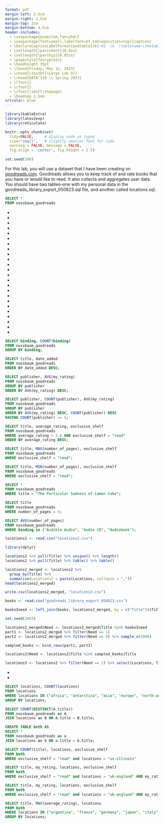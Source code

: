 ```yaml
---
format: pdf
margin-left: 2.5cm
margin-right: 2.5cm
margin-top: 2cm
margin-bottom: 4.5cm
header-includes:
  - \usepackage{enumitem,fancyhdr}
  - \usepackage[font=small,labelfont=bf,tableposition=top]{caption}
  - \DeclareCaptionLabelFormat{andtable}{#1~#2  \&  \tablename~\thetable}
  - \setlength{\parindent}{0.0in}
  - \setlength{\parskip}{0.05in}
  - \pagestyle{fancyplain}
  - \headheight 35pt
  - \lhead{Friday, May 12, 2023}
  - \chead{\textbf{\Large Lab 9}}
  - \rhead{DATA 119 \\ Spring 2023}
  - \lfoot{}
  - \cfoot{}
  - \rfoot{\small\thepage}
  - \headsep 1.5em
urlcolor: blue
---
```


<!-- \thispagestyle{fancy} -->

```r
library(kableExtra)
library(latex2exp)
library(reticulate)

knitr::opts_chunk$set(
  tidy=FALSE,     # display code as typed
  size="small",   # slightly smaller font for code
  warning = FALSE, message = FALSE, 
  fig.align = 'center', fig.height = 2.5) 
 
set.seed(108)
```


\section*{Problem One: Goodreads Data}

For this lab, you will use a dataset that I have been creating on [goodreads.com](goodreads.com). Goodreads allows you to keep track of and rate books that you have or would like to read. It also collects and aggregates user data. You should have two tables--one with my personal data in the goodreads_library_export_050823.sql file, and another called locations.sql. 

\begin{enumerate}[label=\alph*.]
  \item Download the two .sql files. Using the online interpreter \href{https://sqliteonline.com/}{https://sqliteonline.com/}, upload them both and rename them to \texttt{nussbaum\_goodreads} and \texttt{locations}.
  \item Write a query that will allow you to view all of the columns in \texttt{nussbaum\_goodreads}. How many rows are there? How many variables are there? Read through the columns to try and get a sense of what each variable means.
\end{enumerate}

```sql
SELECT *
FROM nussbaum_goodreads 
```

\textcolor{blue}{The \texttt{nussbaum\_goodreads} table includes the following variables:}

* \textcolor{blue}{\texttt{book\_id}: The ID number that Goodreads uses to identify a book in their database.}
* \textcolor{blue}{\texttt{title}: The title of the book.}
* \textcolor{blue}{\texttt{author}: The author of the book. }
* \textcolor{blue}{\texttt{author\_lf}: The author of the book, with their last name first.}
* \textcolor{blue}{\texttt{additional\_author}: Additional authors. I think that translators for books written in non-English languages may appear here. }
* \textcolor{blue}{\texttt{isbn}: the International Standard Book Number, the standard for uniquely identifying books. }
* \textcolor{blue}{\texttt{isbn13}: the International Standard Book Number, 13 digit version.}
* \textcolor{blue}{\texttt{my\_rating}: the rating I gave the book after reading it (1-5 stars).}
* \textcolor{blue}{\texttt{average\_rating}: the average rating given to the book by Goodreads users.}
* \textcolor{blue}{\texttt{publisher}: the publisher of the book.}
* \textcolor{blue}{\texttt{binding}: the ``format" of the book (e.g., hardcover, paperback, ebook, etc.)}
* \textcolor{blue}{\texttt{number\_of\_pages}: number of pages in the book.}
* \textcolor{blue}{\texttt{year\_published}: the publication year of the edition that I read.}
* \textcolor{blue}{\texttt{original\_year\_published}: the first time the book was published.}
* \textcolor{blue}{\texttt{date\_read}: the date I read the book. Some of the books I have entered well after reading them, but I have been entering books as I finish them (on specific dates) since roughly 2017.}
* \textcolor{blue}{\texttt{date\_added}: the date that I added a book to ``my shelves" (account). }
* \textcolor{blue}{\texttt{bookshelves}: a collection of descriptive tags. There are user-specified tags, like \texttt{"botm"} (representing books from my Book of the Month club), and Goodreads tags, like \texttt{"to-read"} (books that I want to read) and \texttt{"currently-reading"} (the books that I am reading right now), and \texttt{"read"} (the books that I have finished reading).}
* \textcolor{blue}{\texttt{bookshelves\_with\_positions}: the same information as above, but with a number representing the order in which I have arranged the book on my shelf (usually the order in which I entered them).}
* \textcolor{blue}{\texttt{exclusive\_shelf}: You can mark certain shelves as exclusive--for example, a book cannot be on the ``Want to Read" shelf and the ``Currently Reading Shelf" at the same time.}
* \textcolor{blue}{\texttt{my\_review}: A written text review that I have added about the book.}
* \textcolor{blue}{\texttt{spoilers}: You can tag text as spoilers-I never use this feature so I suspect the column is completely empty. }
* \textcolor{blue}{\texttt{private\_notes}: I don't use this feature either, but I suspect you can enter notes for only you to view.}
* \textcolor{blue}{\texttt{read\_count}: The number of times I have read the book.}
* \textcolor{blue}{\texttt{owned\_copies}: An indicator variable for whether or not I own the book (highly suspect this information is not up to date).}

\begin{enumerate}[label=\alph*.]
  \setcounter{enumi}{2}
  \item What kind of binding do I read most frequently, according to this database?
\end{enumerate}

```sql
SELECT binding, COUNT(binding) 
FROM nussbaum_goodreads
GROUP BY binding;
```

\begin{enumerate}[label=\alph*.]
  \setcounter{enumi}{3}
  \item[] \textcolor{blue}{According to this query, I read hardcover books most frequently.}
  \item What book did I add to the database most recently?
\end{enumerate}

```sql
SELECT title, date_added
FROM nussbaum_goodreads
ORDER BY date_added DESC;
```

\begin{enumerate}[label=\alph*.]
  \setcounter{enumi}{4}
  \item[] \textcolor{blue}{Troy, an audiobook written and performed by Stephen Fry. }
  \item Is there a publisher that I seem to enjoy more than others, based on my ratings? For ease of answering, sort the output by some reasonable value.
\end{enumerate}

```sql
SELECT publisher, AVG(my_rating)
FROM nussbaum_goodreads
GROUP BY publisher
ORDER BY AVG(my_rating) DESC;
```

\begin{enumerate}[label=\alph*.]
  \setcounter{enumi}{5}
  \item[] \textcolor{blue}{There are a lot of studios that I have given perfect ratings too, which seems suspicious.}
  \item The results of the previous query should seem suspicious to you. Suppose you want to answer the same question--what publisher do I enjoy the most--but considering only publishers that I have read from at least five times.
\end{enumerate}

```sql
SELECT publisher, COUNT(publisher), AVG(my_rating)
FROM nussbaum_goodreads
GROUP BY publisher
ORDER BY AVG(my_rating) DESC, COUNT(publisher) DESC
HAVING COUNT(publisher) >= 5;
```

\begin{enumerate}[label=\alph*.]
  \setcounter{enumi}{6}
  \item[] \textcolor{blue}{Of the publishers from whom I have read at least five books, Hachette Audio has the highest rating.}
  \item A friend of mine has a personal rule--he will not read books that are rated as less than a 3.8 on Goodreads. What are some books that I have read that I could recommend to him? What is the most popular book that I have read that I could recommend to him?
\end{enumerate}

```sql
SELECT title, average_rating, exclusive_shelf
FROM nussbaum_goodreads
WHERE average_rating > 3.8 AND exclusive_shelf = "read"
ORDER BY average_rating DESC;
```

\begin{enumerate}[label=\alph*.]
  \setcounter{enumi}{7}
  \item[] \textcolor{blue}{In general, it seems that the most liked books on Goodreads are popular fantasy series (i.e., Harry Potter, Lord of the Rings, Game of Thrones, etc.). If I'm not recommending any of those, I might also recommend The Nightingale, Project Hail Mary, or Tunnel 29 (all of which I did enjoy very much). }
  \item What are the longest and shortest books I have read?
\end{enumerate}

```sql
SELECT title, MAX(number_of_pages), exclusive_shelf
FROM nussbaum_goodreads
WHERE exclusive_shelf = "read";

SELECT title, MIN(number_of_pages), exclusive_shelf
FROM nussbaum_goodreads
WHERE exclusive_shelf = "read";
```

\begin{enumerate}[label=\alph*.]
  \setcounter{enumi}{8}
  \item[] \textcolor{blue}{The longest book I have read is A Storm of Swords, part of the Game of Thrones series. It has 1,179 pages. The shortest book I have read is The Particular Sadness of Lemon Cake, which hs 0 pages.}
  \item Why might the short book from the previous question have 0 pages? Are there more books that have 0 pages?
\end{enumerate}

```sql
SELECT *
FROM nussbaum_goodreads
WHERE title = "The Particular Sadness of Lemon Cake";

SELECT title
FROM nussbaum_goodreads
WHERE number_of_pages = 0;
```

\begin{enumerate}[label=\alph*.]
  \setcounter{enumi}{9}
  \item[] \textcolor{blue}{This book was an audiobook, which makes the zero pages make sense. There are no other books with zero pages.}
  \item What is the average page length of an audiobook? Make sure to consider all possible bindings. 
\end{enumerate}

```sql
SELECT AVG(number_of_pages)
FROM nussbaum_goodreads
WHERE binding in ("Audible Audio", "Audio CD", "Audiobook");
```

```r
locations2 <- read.csv("locations2.csv")

library(dplyr)

locations2 %>% pull(Title) %>% unique() %>% length()
locations2 %>% pull(Title) %>% table() %>% table()

locations2_merged <- locations2 %>%
  group_by(Title) %>%
  summarize(Locations2 = paste(Locations, collapse = ","))
head(locations2_merged)

write.csv(locations2_merged, "locations3.csv")

books <- read.csv("goodreads_library_export_050823.csv")

booksIneed <- left_join(books, locations2_merged, by = c("Title"))$Title

set.seed(1003)

locations2_merged$Need <- locations2_merged$Title %in% booksIneed
part1 <- locations2_merged %>% filter(Need == 1)
part2 <- locations2_merged %>% filter(Need == 0) %>% sample_n(5000)

sampled_books <- bind_rows(part1, part2)

locations2$Need <- locations2$Title %in% sampled_books$Title

locations3 <- locations2 %>% filter(Need == 1) %>% select(Locations, Title)
```

\begin{enumerate}[label=\alph*.]
  \setcounter{enumi}{10}
  \item Write a query that will allow you to view all of the columns in \texttt{locations}. How many rows are there? How many variables are there? Read through the columns to try and get a sense of what each variable means.
\end{enumerate}

* \textcolor{blue}{\texttt{Locations}: A continent or country.}
* \textcolor{blue}{\texttt{Title}: The title of the book.}

\begin{enumerate}[label=\alph*.]
  \setcounter{enumi}{11}
  \item How many of these books take place in each continent?
\end{enumerate}

```sql
SELECT locations, COUNT(locations)
FROM locations
WHERE locations IN ("africa", "antarctica", "asia", "europe", "north-america", "oceania", "latin-america")
GROUP BY locations;
```

\begin{enumerate}[label=\alph*.]
  \setcounter{enumi}{12}
  \item[] \textcolor{blue}{Oddly, there is no South America on this list, so I've used Latin America instead--even though I'm not 100\% sure those are direct analogs. You may have something slightly different! }
  \item How many books are on both lists? It may help to abbreviate the tables in your query.
\end{enumerate}

```sql
SELECT COUNT(DISTINCT(A.title))
FROM nussbaum_goodreads as A
JOIN locations as B ON A.title = B.title;
```

\begin{enumerate}[label=\alph*.]
  \setcounter{enumi}{13}
  \item How many books have I read that take place in Illinois? It may help to create a new table. 
\end{enumerate}

```sql
CREATE TABLE both AS
SELECT *
FROM nussbaum_goodreads as a
JOIN locations as b ON a.title = b.title;

SELECT COUNT(title), locations, exclusive_shelf
FROM both
WHERE exclusive_shelf = "read" and locations = "us-illinois"
```

\begin{enumerate}[label=\alph*.]
  \setcounter{enumi}{14}
  \item What is one of the books I liked best that took place in England, and what is the book that I liked least that took place in England? 
\end{enumerate}

```sql
SELECT title, my_rating, locations, exclusive_shelf
FROM both
WHERE exclusive_shelf = "read" and locations = "uk-england" AND my_rating = 5;

SELECT title, my_rating, locations, exclusive_shelf
FROM both
WHERE exclusive_shelf = "read" and locations = "uk-england" AND my_rating = 2;
```

\begin{enumerate}[label=\alph*.]
  \setcounter{enumi}{15}
  \item[] \textcolor{blue}{Lots of Jane Austen! The book that I liked the least was Mists of Avalon.}
  \item What is the most highly rated book that takes place in each of Argentina, France, Germany, Japan, Italy, and Switzerland? 
\end{enumerate}

```sql
SELECT title, MAX(average_rating), locations
FROM both
WHERE locations IN ("argentina", "france", "germany", "japan", "italy", "switzerland")
GROUP BY locations;
```

\begin{enumerate}[label=\alph*.]
  \setcounter{enumi}{16}
  \item[] \textcolor{blue}{Things We Lost in the Fire (Argentina), The Nightingale (France), The Book Thief (Germany), The Hiding Place (Italy), Pachinko (Japan)--and no books in Switzerland.}
  \item Write a query that you think answers an interesting question about this dataset. Post the question in the thread on Ed so that your classmates can get more practice!
\end{enumerate}
